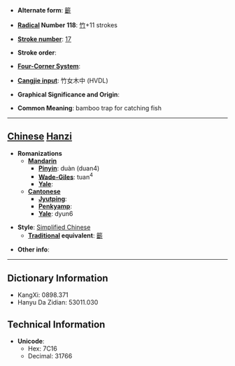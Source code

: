 * '''Alternate form''': [[籪]]

* '''[[Wiktionary:Chinese radical index| Radical]] Number 118''': [[Wiktionary:Chinese radical index 竹|竹]]+11 strokes

* '''[[Wiktionary:Chinese total strokes index|Stroke number]]''': [[Wiktionary:Chinese total strokes index 17|17]]

* '''Stroke order''': 

* '''[[Wiktionary:Chinese four corner index|Four-Corner System]]''': 

* '''[[Wiktionary:Chinese Cangjie index|Cangjie input]]''': 竹女木中 (HVDL)

* '''Graphical Significance and Origin''': 

* '''Common Meaning''': bamboo trap for catching fish

----

== [[Chinese]] [[Hanzi]] ==

* '''Romanizations'''
** '''[[Mandarin]]'''
*** '''[[Pinyin]]''': duàn (duan4)
*** '''[[Wade-Giles]]''': tuan<sup>4</sup>
*** '''[[Yale]]''': 
** '''[[Cantonese]]'''
*** '''[[Jyutping]]''':
*** '''[[Penkyamp]]''': 
*** '''[[Yale]]''': dyun6

* '''Style''': [[Simplified Chinese]] 
** '''[[Traditional Chinese|Traditional]] equivalent''': [[籪]]

* '''Other info''': 

----

== Dictionary Information ==

* KangXi: 0898.371
* Hanyu Da Zidian: 53011.030

== Technical Information ==

* '''Unicode''':
** Hex: 7C16
** Decimal: 31766